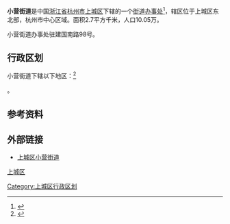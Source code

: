{{中国乡级行政区
|景观照片文件名 = 20151114从清泰立交桥上远眺杭州站.JPG
|景观照片描述 = [[杭州站|杭州城站]]位于小营街道辖区内
|汉语拼音 = 
|其他语言 = 
|其他语言名称 = 
|旧称 = 
|地名出处 = [[小营巷|小营巷]]：[[南宋|南宋]]时期禁卫军在此安营扎寨
|位置图文件名 = 
|位置图描述 = 
|自定义图片= 
|建置时间 = 
|政府驻地 = 
|毗邻 = 
|总面积 = 
|总人口 = 
|总人口年份 = 
|户籍人口 = 
|户籍人口年份 = 
|常住人口 = 
|常住人口年份 = 
|人口密度 = 
|GDP = 
|GDP年份 = 
|邮政编码 = 
|电话区号 = 571
|官方网站 = 
|网站名称 = 
|33/01/02/004/000}}
'''小营街道'''是中国[[浙江省|浙江省]][[杭州市|杭州市]][[上城区|上城区]]下辖的一个[[街道办事处|街道办事处]]<ref>{{PRC admin/ref sgc|{{PRC admin/parent|33/01/02/004/000}}}}</ref>，辖区位于上城区东北部，杭州市中心区域。面积2.7平方千米，人口10.05万。

小营街道办事处驻建国南路98号。

== 行政区划 ==
小营街道下辖以下地区：<ref>{{PRC admin/ref sgc|33/01/02/004/000}}</ref>

{{PRC admin/children|33/01/02/004/000}}。
{{gallery
|width=170
|File:Wuliu Alley in Hangzhou 2020091302.jpg|五柳巷
|File:20180706拆卸中的建国南苑28幢.jpg|建国南苑及地铁[[江城路站|江城路站]]工地
|File:The Second Affiliated Hospital of Zhejiang University School of Medicine 3.JPG|[[浙医二院|浙医二院]]
|File:Memorial Hall of Gong Zizhen 05 2015-01.JPG|[[龚自珍纪念馆|龚自珍纪念馆]]
}}
== 参考资料==
{{reflist}}

== 外部链接 ==
*[https://web.archive.org/web/20071011220957/http://shangcheng.gov.cn/subsite/xyjd/index.jsp 上城区小营街道]

{{Hangzhou-stub}}
{{上城区行政区划}}
[[Category:上城区行政区划|Category:上城区行政区划]]
[[category:杭州市街道_(行政区划)|上城区]]